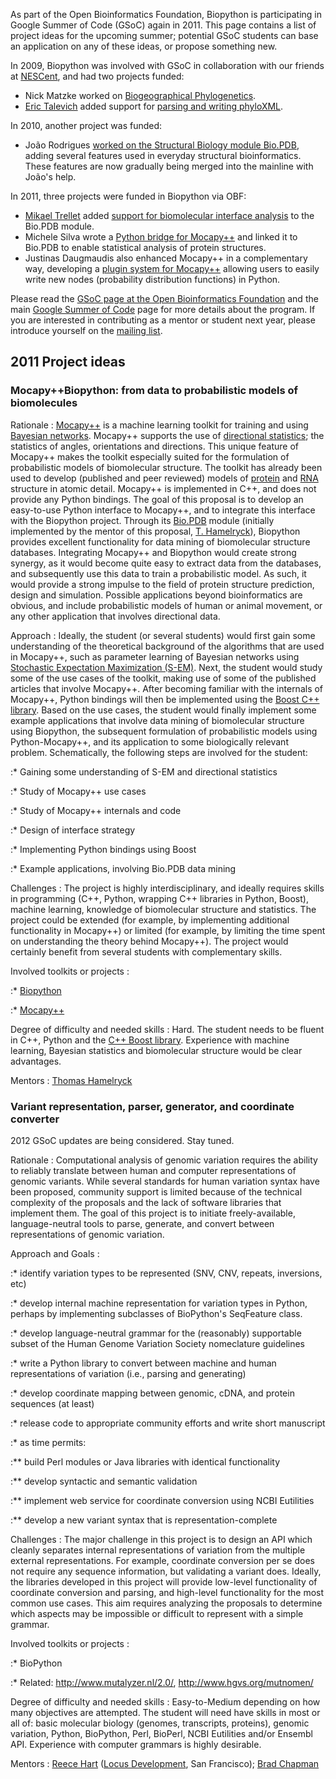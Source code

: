 As part of the Open Bioinformatics Foundation, Biopython is participating in Google Summer of Code (GSoC) again in 2011. This page contains a list of project ideas for the upcoming summer; potential GSoC students can base an application on any of these ideas, or propose something new.

In 2009, Biopython was involved with GSoC in collaboration with our friends at [https://www.nescent.org/wg_phyloinformatics/Main_Page NESCent], and had two projects funded:

* Nick Matzke worked on [https://www.nescent.org/wg_phyloinformatics/Phyloinformatics_Summer_of_Code_2009#Biogeographical_Phylogenetics_for_BioPython Biogeographical Phylogenetics].
* [[User%3AEricTalevich|Eric Talevich]] added support for [https://www.nescent.org/wg_phyloinformatics/Phyloinformatics_Summer_of_Code_2009#Biopython_support_for_parsing_and_writing_phyloXML parsing and writing phyloXML].

In 2010, another project was funded:

* João Rodrigues [[GSOC2010_Joao|worked on the Structural Biology module Bio.PDB]], adding several features used in everyday structural bioinformatics. These features are now gradually being merged into the mainline with João's help.

In 2011, three projects were funded in Biopython via OBF:

* [[User%3AMtrellet|Mikael Trellet]] added [[GSoC2011_mtrellet|support for biomolecular interface analysis]] to the Bio.PDB module.
* Michele Silva wrote a [[GSOC2011_Mocapy|Python bridge for Mocapy++]] and linked it to Bio.PDB to enable statistical analysis of protein structures.
* Justinas Daugmaudis also enhanced Mocapy++ in a complementary way, developing a [[GSOC2011_MocapyExt|plugin system for Mocapy++]] allowing users to easily write new nodes (probability distribution functions) in Python.

Please read the [http://www.open-bio.org/wiki/Google_Summer_of_Code GSoC page at the Open Bioinformatics Foundation] and the main [http://code.google.com/soc Google Summer of Code] page for more details about the program. If you are interested in contributing as a mentor or student next year, please introduce yourself on the [http://biopython.org/wiki/Mailing_lists mailing list].

== 2011 Project ideas ==

=== Mocapy++Biopython: from data to probabilistic models of biomolecules ===

; Rationale : [http://sourceforge.net/projects/mocapy/ Mocapy++] is a machine learning toolkit for training and using [http://en.wikipedia.org/wiki/Bayesian_network Bayesian networks]. Mocapy++ supports the use of [http://en.wikipedia.org/wiki/Directional_statistics directional statistics]; the statistics of angles, orientations and directions. This unique feature of Mocapy++ makes the toolkit especially suited for the formulation of probabilistic models of biomolecular structure. The toolkit has already been used to develop (published and peer reviewed) models of [http://www.pnas.org/content/105/26/8932.abstract?etoc protein] and [http://www.ploscompbiol.org/article/info%3Adoi%2F10.1371%2Fjournal.pcbi.1000406 RNA] structure in atomic detail. Mocapy++ is implemented in C++, and does not provide any Python bindings. The goal of this proposal is to develop an easy-to-use Python interface to Mocapy++, and to integrate this interface with the Biopython project. Through its [http://biopython.org/DIST/docs/cookbook/biopdb_faq.pdf Bio.PDB] module (initially implemented by the mentor of this proposal, [http://www.binf.ku.dk/research/structural_bioinformatics/ T. Hamelryck]), Biopython provides excellent functionality for data mining of biomolecular structure databases. Integrating Mocapy++ and Biopython would create strong synergy, as it would become quite easy to extract data from the databases, and subsequently use this data to train a probabilistic model. As such, it would provide a strong impulse to the field of protein structure prediction, design and simulation. Possible applications beyond bioinformatics are obvious, and include probabilistic models of human or animal movement, or any other application that involves directional data. 

; Approach : Ideally, the student (or several students) would first gain some understanding of the theoretical background of the algorithms that are used in Mocapy++, such as parameter learning of Bayesian networks using [http://en.wikipedia.org/wiki/Expectation-maximization_algorithm Stochastic Expectation Maximization (S-EM)]. Next, the student would study some of the use cases of the toolkit, making use of some of the published articles that involve Mocapy++. After becoming familiar with the internals of Mocapy++, Python bindings will then be implemented using the [http://www.boost.org Boost C++ library]. Based on the use cases, the student would finally implement some example applications that involve data mining of biomolecular structure using Biopython, the subsequent formulation of probabilistic models using Python-Mocapy++, and its application to some biologically relevant problem. Schematically, the following steps are involved for the student:   

:* Gaining some understanding of S-EM and directional statistics
:* Study of Mocapy++ use cases
:* Study of Mocapy++ internals and code
:* Design of interface strategy
:* Implementing Python bindings using Boost
:* Example applications, involving Bio.PDB data mining

; Challenges : The project is highly interdisciplinary, and ideally requires skills in programming (C++, Python, wrapping C++ libraries in Python, Boost), machine learning, knowledge of biomolecular structure and statistics. The project could be extended (for example, by implementing additional functionality in Mocapy++) or limited (for example, by limiting the time spent on understanding the theory behind Mocapy++). The project would certainly benefit from several students with complementary skills.

; Involved toolkits or projects :

:* [http://biopython.org/wiki/Main_Page Biopython]
:* [http://sourceforge.net/projects/mocapy/ Mocapy++]

; Degree of difficulty and needed skills : Hard. The student needs to be fluent in C++, Python and the [http://www.boost.org C++ Boost library]. Experience with machine learning, Bayesian statistics and biomolecular structure would be clear advantages. 

; Mentors : [http://www.binf.ku.dk/research/structural_bioinformatics/ Thomas Hamelryck]

=== Variant representation, parser, generator, and coordinate converter ===

2012 GSoC updates are being considered. Stay tuned.

; Rationale : Computational analysis of genomic variation requires the ability to reliably translate between human and computer representations of genomic variants. While several standards for human variation syntax have been proposed, community support is limited because of the technical complexity of the proposals and the lack of software libraries that implement them. The goal of this project is to initiate freely-available, language-neutral tools to parse, generate, and convert between representations of genomic variation.

; Approach and Goals :
:* identify variation types to be represented (SNV, CNV, repeats, inversions, etc)
:* develop internal machine representation for variation types in Python, perhaps by implementing subclasses of BioPython's SeqFeature class.
:* develop language-neutral grammar for the (reasonably) supportable subset of the Human Genome Variation Society nomeclature guidelines
:* write a Python library to convert between machine and human representations of variation (i.e., parsing and generating) 
:* develop coordinate mapping between genomic, cDNA, and protein sequences (at least)
:* release code to appropriate community efforts and write short manuscript
:* as time permits:
:** build Perl modules or Java libraries with identical functionality
:** develop syntactic and semantic validation
:** implement web service for coordinate conversion using NCBI Eutilities
:** develop a new variant syntax that is representation-complete

; Challenges : The major challenge in this project is to design an API which cleanly separates internal representations of variation from the multiple external representations. For example, coordinate conversion per se does not require any sequence information, but validating a variant does. Ideally, the libraries developed in this project will provide low-level functionality of coordinate conversion and parsing, and high-level functionality for the most common use cases. This aim requires analyzing the proposals to determine which aspects may be impossible or difficult to represent with a simple grammar. 

; Involved toolkits or projects :
:* BioPython
:* Related: http://www.mutalyzer.nl/2.0/, http://www.hgvs.org/mutnomen/

; Degree of difficulty and needed skills : Easy-to-Medium depending on how many objectives are attempted. The student will need have skills  in most or all of: basic molecular biology (genomes, transcripts, proteins), genomic variation, Python, BioPython, Perl, BioPerl, NCBI Eutilities and/or Ensembl API. Experience with computer grammars is highly desirable.

; Mentors : [http://linkedin.com/in/reece Reece Hart] ([http://locusdevelopmentinc.com Locus Development], San Francisco); [http://bcbio.wordpress.com Brad Chapman]